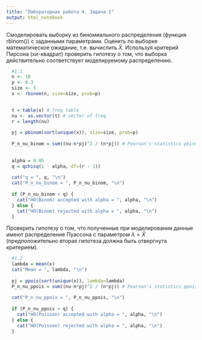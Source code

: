 ```yaml
---
title: "Лабораторная работа 4. Задача 1"
output: html_notebook
---
```


Смоделировать выборку из биномиального распределения (функция rbinom()) с
заданными параметрами. Оценить по выборке математическое ожидание, т.е. вычислить
$\bar{X}$. Используя критерий Пирсона (хи-квадрат) проверить гипотезу о том, что выборка
действительно соответствует моделируемому распределению.


```r
  #1.1
  n <- 10
  p <- 0.3
  size <- 5
  x <- rbinom(n, size=size, prob=p)

  
  t = table(x) # freq table
  nu <- as.vector(t) # vector of freq
  r = length(nu)
  
  pj = pbinom(sort(unique(x)), size=size, prob=p)
  
  P_n_nu_binom = sum((nu-n*pj)^2 / (n*pj)) # Pearson's statistics pbinom
  
  
  alpha = 0.05
  q = qchisq(1 - alpha, df=(r - 1))
  
  cat("q = ", q, "\n")
  cat("P_n_nu_binom = ", P_n_nu_binom, "\n")
  
  if (P_n_nu_binom < q) {
    cat("HO(Binom) accepted with alpha = ", alpha, "\n")
  } else {
    cat("HO(Binom) rejected with alpha = ", alpha, "\n")
  }
```

Проверить гипотезу о том, что полученные при моделировании данные имеют
распределение Пуассона с параметром $\lambda = \bar{X}$ (предположительно вторая гипотеза должна
быть отвергнута критерием).

```r
  #1.2
  lambda = mean(x)
  cat("Mean = ", lambda, "\n")
  
  pj = ppois(sort(unique(x)), lambda=lambda)
  P_n_nu_ppois = sum((nu-n*pj)^2 / (n*pj)) # Pearson's statistics ppois
  
  cat("P_n_nu_ppois = ", P_n_nu_ppois, "\n")
  
  if (P_n_nu_ppois < q) {
    cat("HO(Poisson) accepted with alpha = ", alpha, "\n")
  } else {
    cat("HO(Poisson) rejected with alpha = ", alpha, "\n")
  }
```
